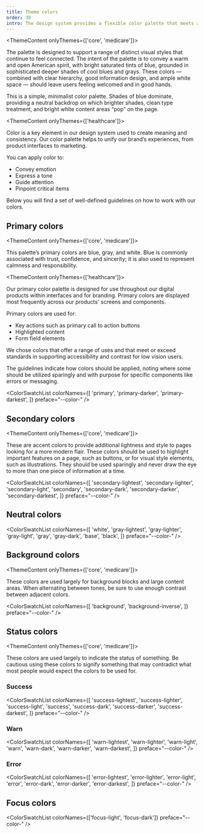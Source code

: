 ```yaml
---
title: Theme colors
order: 30
intro: The design system provides a flexible color palette that meets accessible color contrast requirements.
---
```


<ThemeContent onlyThemes={['core', 'medicare']}>

The palette is designed to support a range of distinct visual styles that continue to feel connected. The intent of the palette is to convey a warm and open American spirit, with bright saturated tints of blue, grounded in sophisticated deeper shades of cool blues and grays. These colors — combined with clear hierarchy, good information design, and ample white space — should leave users feeling welcomed and in good hands.

This is a simple, minimalist color palette. Shades of blue dominate, providing a neutral backdrop on which brighter shades, clean type treatment, and bright white content areas “pop” on the page.

</ThemeContent>


<ThemeContent onlyThemes={['healthcare']}>

Color is a key element in our design system used to create meaning and consistency. Our color palette helps to unify our brand’s experiences, from product interfaces to marketing. 

You can apply color to:

- Convey emotion
- Express a tone
- Guide attention
- Pinpoint critical items

Below you will find a set of well-defined guidelines on how to work with our colors.

</ThemeContent>


## Primary colors


<ThemeContent onlyThemes={['core', 'medicare']}>

This palette’s primary colors are blue, gray, and white. Blue is commonly associated with trust, confidence, and sincerity; it is also used to represent calmness and responsibility.

</ThemeContent>

<ThemeContent onlyThemes={['healthcare']}>

Our primary color palette is designed for use throughout our digital products within interfaces and for branding. Primary colors are displayed most frequently across our products' screens and components.

Primary colors are used for:

- Key actions such as primary call to action buttons
- Highlighted content
- Form field elements

We chose colors that offer a range of uses and that meet or exceed standards in supporting accessibility and contrast for low vision users.


The guidelines indicate how colors should be applied, noting where some should be utilized sparingly and with purpose for specific components like errors or messaging.

</ThemeContent>

<ColorSwatchList
  colorNames={[
    'primary',
    'primary-darker',
    'primary-darkest',
  ]}
  preface="--color-"
/>

## Secondary colors

<ThemeContent onlyThemes={['core', 'medicare']}>

These are accent colors to provide additional lightness and style to pages looking for a more modern flair. These colors should be used to highlight important features on a page, such as buttons, or for visual style elements, such as illustrations. They should be used sparingly and never draw the eye to more than one piece of information at a time.

</ThemeContent>

<ColorSwatchList
  colorNames={[
    'secondary-lightest',
    'secondary-lighter',
    'secondary-light',
    'secondary',
    'secondary-dark',
    'secondary-darker',
    'secondary-darkest',
  ]}
  preface="--color-"
/>

## Neutral colors

<ColorSwatchList
  colorNames={[
    'white',
    'gray-lightest',
    'gray-lighter',
    'gray-light',
    'gray',
    'gray-dark',
    'base',
   'black',
  ]}
  preface="--color-"
/>

## Background colors

<ThemeContent onlyThemes={['core', 'medicare']}>

These colors are used largely for background blocks and large content areas. When alternating between tones, be sure to use enough contrast between adjacent colors.

</ThemeContent>

<ColorSwatchList
  colorNames={[
    'background',
    'background-inverse', 
  ]}
  preface="--color-"
/>

## Status colors

<ThemeContent onlyThemes={['core', 'medicare']}>

These colors are used largely to indicate the status of something.
Be cautious using these colors to signify something that may contradict what most people would expect the colors to be used for.

</ThemeContent>

### Success

<ColorSwatchList
  colorNames={[
    'success-lightest',
    'success-lighter',
    'success-light',
    'success',
    'success-dark',
    'success-darker',
    'success-darkest',
  ]}
  preface="--color-"
/>

### Warn
<ColorSwatchList
  colorNames={[
    'warn-lightest',
    'warn-lighter',
    'warn-light',
    'warn',
    'warn-dark',
    'warn-darker',
    'warn-darkest',
  ]}
  preface="--color-"
/>

### Error
<ColorSwatchList
  colorNames={[
    'error-lightest',
    'error-lighter',
    'error-light',
    'error',
    'error-dark',
    'error-darker',
    'error-darkest',
  ]}
  preface="--color-"
/>

## Focus colors

<ColorSwatchList colorNames={['focus-light', 'focus-dark']} preface="--color-" />
